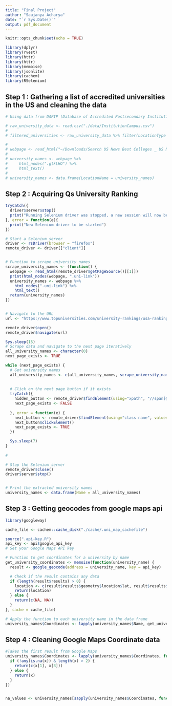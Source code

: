 ```yaml
---
title: "Final Project"
author: "Saujanya Acharya"
date: "`r Sys.Date()`"
output: pdf_document
---
```


```r
knitr::opts_chunk$set(echo = TRUE)
```

```r
library(dplyr)
library(rvest)
library(httr)
library(httr)
library(memoise)
library(jsonlite)
library(cachem)
library(RSelenium)
```
## Step 1 : Gathering a list of accredited universities in the US and cleaning the data

```r
# Using data from DAPIP (Database of Accredited Postsecondary Institutions and Programs) website https://ope.ed.gov/dapip/#/home

# raw_university_data <- read.csv("./data/InstitutionCampus.csv")
# 
# filtered_universities <- raw_university_data %>% filter(LocationType == "Institution")

```

```r
# 
# webpage <- read_html("~/Downloads/Search US News Best Colleges _ US News Rankings.html")
# 
# university_names <- webpage %>%
#     html_nodes(".gtkLHO") %>%
#     html_text()
# 
# university_names <- data.frame(LocationName = university_names)


```


## Step 2 : Acquiring Qs University Ranking
```r

tryCatch({
  driver$server$stop()
  print("Running Selenium driver was stopped, a new session will now be started")
}, error = function(e){
  print("New Selenium driver to be started")
})

# Start a Selenium server
driver <- rsDriver(browser = "firefox")
remote_driver <- driver[["client"]]


# Function to scrape university names
scrape_university_names <- (function() {
  webpage <- read_html(remote_driver$getPageSource()[[1]])
  print(html_nodes(webpage, ".uni-link"))
  university_names <- webpage %>%
    html_nodes(".uni-link") %>%
    html_text()
  return(university_names)
})


# Navigate to the URL
url <- "https://www.topuniversities.com/university-rankings/usa-rankings/2021"

remote_driver$open()
remote_driver$navigate(url)

Sys.sleep(15)
# Scrape data and navigate to the next page iteratively
all_university_names <- character(0)
next_page_exists <- TRUE

while (next_page_exists) {
  # Get university names
  all_university_names <- c(all_university_names, scrape_university_names())
  
 
  # Click on the next page button if it exists
  tryCatch({
    hidden_button <- remote_driver$findElement(using="xpath", "//span[@class='current next']")
    next_page_exists <- FALSE
    
  }, error = function(e) {
    next_button <- remote_driver$findElement(using="class name", value="next")
    next_button$clickElement()
    next_page_exists <- TRUE
  })

  Sys.sleep(7)
}
  
# 

# Stop the Selenium server
remote_driver$close()
driver$server$stop()


# Print the extracted university names
university_names <- data.frame(Name = all_university_names)

```

## Step 3 : Getting geocodes from google maps api
``` r
library(googleway)

cache_file <- cachem::cache_disk("./cache/.uni_map_cachefile")

source(".api-key.R")
api_key <- api$google_api_key
# Set your Google Maps API key

# Function to get coordinates for a university by name
get_university_coordinates <- memoise(function(university_name) {
  result <- google_geocode(address = university_name, key = api_key)

  # Check if the result contains any data
  if (length(result$results) > 0) {
    location <- c(result$results$geometry$location$lat, result$results$geometry$location$lng)
    return(location)
  } else {
    return(c(NA, NA))
  }
}, cache = cache_file)

# Apply the function to each university name in the data frame
university_names$Coordinates <- lapply(university_names$Name, get_university_coordinates)

```

## Step 4 : Cleaning Google Maps Coordinate data
```r

#Takes the first result from Google Maps
university_names$Coordinates <- lapply(university_names$Coordinates, function(x) {
  if (!any(is.na(x)) & length(x) > 2) {
    return(c(x[1], x[3]))
  } else {
    return(x)
  }
})


na_values <- university_names[sapply(university_names$Coordinates, function(x) any(is.na(x))), ]



```



